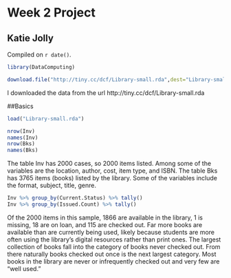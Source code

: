 # Week 2 Project

## Katie Jolly

<!-- leave this material as is -->
Compiled on `r date()`.

```r
library(DataComputing)
```
<!-- put your content after this line -->

```r
download.file("http://tiny.cc/dcf/Library-small.rda",dest="Library-small.rda")
```
I downloaded the data from the url http://tiny.cc/dcf/Library-small.rda 

##Basics
```r
load("Library-small.rda")
```
```r
nrow(Inv)
names(Inv)
nrow(Bks)
names(Bks)
```
The table Inv has 2000 cases, so 2000 items listed. Among some of the variables are the location, author, cost, item type, and ISBN. The table Bks has 3765 items (books) listed by the library. Some of the variables include the format, subject, title, genre.  
```r
Inv %>% group_by(Current.Status) %>% tally()
Inv %>% group_by(Issued.Count) %>% tally()
```
Of the 2000 items in this sample, 1866 are available in the library, 1 is missing, 18 are on loan, and 115 are checked out. Far more books are available than are currently being used, likely because students are more often using the library's digital resources rather than print ones. The largest collection of books fall into the category of books never checked out. From there naturally books checked out once is the next largest category. Most books in the library are never or infrequently checked out and very few are "well used."